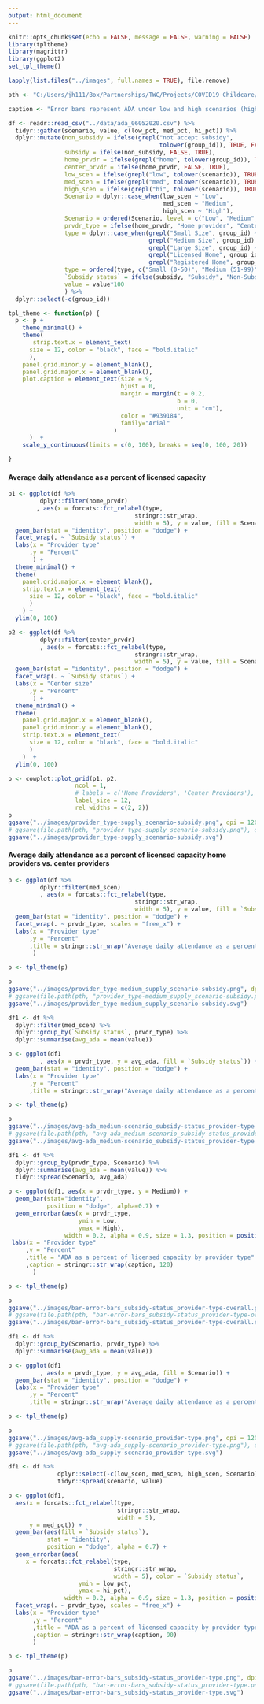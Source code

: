 ```yaml
---
output: html_document
---
```


```r
knitr::opts_chunk$set(echo = FALSE, message = FALSE, warning = FALSE)
library(tpltheme)
library(magrittr)
library(ggplot2)
set_tpl_theme()

lapply(list.files("../images", full.names = TRUE), file.remove)

pth <- "C:/Users/jh111/Box/Partnerships/TWC/Projects/COVID19 Childcare/Drafts/Data visuals/June 9"

caption <- "Error bars represent ADA under low and high scenarios (high = low + one standard deviation of ADA as a percent of licensed capacity. The medium scenario, represented by the bar, is the midpoint between the high and low scenarios.)"

```

```r
df <- readr::read_csv("../data/ada_06052020.csv") %>% 
  tidyr::gather(scenario, value, c(low_pct, med_pct, hi_pct)) %>% 
  dplyr::mutate(non_subsidy = ifelse(grepl("not accept subsidy",
                                           tolower(group_id)), TRUE, FALSE),
                subsidy = ifelse(non_subsidy, FALSE, TRUE),
                home_prvdr = ifelse(grepl("home", tolower(group_id)), TRUE, FALSE),
                center_prvdr = ifelse(home_prvdr, FALSE, TRUE),
                low_scen = ifelse(grepl("low", tolower(scenario)), TRUE, FALSE),
                med_scen = ifelse(grepl("med", tolower(scenario)), TRUE, FALSE),
                high_scen = ifelse(grepl("hi", tolower(scenario)), TRUE, FALSE),
                Scenario = dplyr::case_when(low_scen ~ "Low",
                                            med_scen ~ "Medium",
                                            high_scen ~ "High"),
                Scenario = ordered(Scenario, level = c("Low", "Medium", "High")),
                prvdr_type = ifelse(home_prvdr, "Home provider", "Center provider"),
                type = dplyr::case_when(grepl("Small Size", group_id) ~ "Small (0-50)",
                                        grepl("Medium Size", group_id) ~ "Medium (51-99)",
                                        grepl("Large Size", group_id) ~ "Large (100+)",
                                        grepl("Licensed Home", group_id) ~ "Licensed Home",
                                        grepl("Registered Home", group_id) ~ "Registered Home"),
                type = ordered(type, c("Small (0-50)", "Medium (51-99)", "Large (100+)", "Licensed Home", "Registered Home")),
                `Subsidy status` = ifelse(subsidy, "Subsidy", "Non-Subsidy"),
                value = value*100
                ) %>% 
  dplyr::select(-c(group_id))

tpl_theme <- function(p) {
  p <- p +
    theme_minimal() +
    theme(
       strip.text.x = element_text(
      size = 12, color = "black", face = "bold.italic"
      ),
    panel.grid.minor.y = element_blank(),
    panel.grid.major.x = element_blank(),
    plot.caption = element_text(size = 9,
                                hjust = 0,
                                margin = margin(t = 0.2,
                                                b = 0,
                                                unit = "cm"),
                                color = "#939184",
                                family="Arial"
                              )
      )  +
    scale_y_continuous(limits = c(0, 100), breaks = seq(0, 100, 20))

}

```

#### Average daily attendance as a percent of licensed capacity

```r

p1 <- ggplot(df %>% 
         dplyr::filter(home_prvdr) 
        , aes(x = forcats::fct_relabel(type,
                                    stringr::str_wrap,
                                    width = 5), y = value, fill = Scenario)) +
  geom_bar(stat = "identity", position = "dodge") +
  facet_wrap(. ~ `Subsidy status`) + 
  labs(x = "Provider type"
      ,y = "Percent"
       ) +
  theme_minimal() +
  theme(
    panel.grid.major.x = element_blank(),
    strip.text.x = element_text(
      size = 12, color = "black", face = "bold.italic"
      )
    ) +
  ylim(0, 100)

p2 <- ggplot(df %>% 
         dplyr::filter(center_prvdr) 
         , aes(x = forcats::fct_relabel(type,
                                    stringr::str_wrap,
                                    width = 5), y = value, fill = Scenario)) +
  geom_bar(stat = "identity", position = "dodge") +
  facet_wrap(. ~ `Subsidy status`) + 
  labs(x = "Center size"
      ,y = "Percent"
       ) +
  theme_minimal() +
  theme(
    panel.grid.major.x = element_blank(),
    panel.grid.minor.y = element_blank(),
    strip.text.x = element_text(
      size = 12, color = "black", face = "bold.italic"
      )
    )  +
  ylim(0, 100)

p <- cowplot::plot_grid(p1, p2,
                   ncol = 1,
                   # labels = c('Home Providers', 'Center Providers'),
                   label_size = 12,
                   rel_widths = c(2, 2))
p
ggsave("../images/provider_type-supply_scenario-subsidy.png", dpi = 1200)
# ggsave(file.path(pth, "provider_type-supply_scenario-subsidy.png"), dpi = 1200)
ggsave("../images/provider_type-supply_scenario-subsidy.svg")

```

#### Average daily attendance as a percent of licensed capacity home providers vs. center providers

```r
p <- ggplot(df %>% 
         dplyr::filter(med_scen)
         , aes(x = forcats::fct_relabel(type,
                                    stringr::str_wrap,
                                    width = 5), y = value, fill = `Subsidy status`)) +
  geom_bar(stat = "identity", position = "dodge") +
  facet_wrap(. ~ prvdr_type, scales = "free_x") + 
  labs(x = "Provider type"
      ,y = "Percent"
      ,title = stringr::str_wrap("Average daily attendance as a percent of licensed capacity by provider type and subsidy status for the medium supply scenario", 70)
       )

p <- tpl_theme(p)

p
ggsave("../images/provider_type-medium_supply_scenario-subsidy.png", dpi = 1200)
# ggsave(file.path(pth, "provider_type-medium_supply_scenario-subsidy.png"), dpi = 1200)
ggsave("../images/provider_type-medium_supply_scenario-subsidy.svg")

```


```r
df1 <- df %>% 
  dplyr::filter(med_scen) %>% 
  dplyr::group_by(`Subsidy status`, prvdr_type) %>% 
  dplyr::summarise(avg_ada = mean(value))

p <- ggplot(df1
         , aes(x = prvdr_type, y = avg_ada, fill = `Subsidy status`)) +
  geom_bar(stat = "identity", position = "dodge") +
  labs(x = "Provider type"
      ,y = "Percent"
      ,title = stringr::str_wrap("Average daily attendance as a percent of licensed capacity by provider type and subsidy status under medium supply scenario", 70))

p <- tpl_theme(p)

p
ggsave("../images/avg-ada_medium-scenario_subsidy-status_provider-type.png", dpi = 1200)
# ggsave(file.path(pth, "avg-ada_medium-scenario_subsidy-status_provider-type.png"), dpi = 1200)
ggsave("../images/avg-ada_medium-scenario_subsidy-status_provider-type.svg")

```

```r
df1 <- df %>% 
  dplyr::group_by(prvdr_type, Scenario) %>% 
  dplyr::summarise(avg_ada = mean(value)) %>% 
  tidyr::spread(Scenario, avg_ada)

p <- ggplot(df1, aes(x = prvdr_type, y = Medium)) +
  geom_bar(stat="identity",
           position = "dodge", alpha=0.7) +
  geom_errorbar(aes(x = prvdr_type,
                    ymin = Low,
                    ymax = High),
                width = 0.2, alpha = 0.9, size = 1.3, position = position_dodge(0.9)) +
 labs(x = "Provider type"
     ,y = "Percent"
     ,title = "ADA as a percent of licensed capacity by provider type"
     ,caption = stringr::str_wrap(caption, 120)
       )

p <- tpl_theme(p)

p
ggsave("../images/bar-error-bars_subsidy-status_provider-type-overall.png", dpi = 1200)
# ggsave(file.path(pth, "bar-error-bars_subsidy-status_provider-type-overall.png"), dpi = 1200)
ggsave("../images/bar-error-bars_subsidy-status_provider-type-overall.svg")
```

```r
df1 <- df %>% 
  dplyr::group_by(Scenario, prvdr_type) %>% 
  dplyr::summarise(avg_ada = mean(value))

p <- ggplot(df1
         , aes(x = prvdr_type, y = avg_ada, fill = Scenario)) +
  geom_bar(stat = "identity", position = "dodge") +
  labs(x = "Provider type"
      ,y = "Percent"
      ,title = stringr::str_wrap("Average daily attendance as a percent of licensed capacity by provider type and supply scenario", 70))

p <- tpl_theme(p)

p
ggsave("../images/avg-ada_supply-scenario_provider-type.png", dpi = 1200)
# ggsave(file.path(pth, "avg-ada_supply-scenario_provider-type.png"), dpi = 1200)
ggsave("../images/avg-ada_supply-scenario_provider-type.svg")

```

```r

df1 <- df %>% 
              dplyr::select(-c(low_scen, med_scen, high_scen, Scenario)) %>%
              tidyr::spread(scenario, value)

p <- ggplot(df1,
  aes(x = forcats::fct_relabel(type,
                               stringr::str_wrap,
                               width = 5),
      y = med_pct)) +
  geom_bar(aes(fill = `Subsidy status`),
           stat = "identity",
           position = "dodge", alpha = 0.7) +
  geom_errorbar(aes(
     x = forcats::fct_relabel(type,
                              stringr::str_wrap,
                              width = 5), color = `Subsidy status`,
                    ymin = low_pct,
                    ymax = hi_pct),
                width = 0.2, alpha = 0.9, size = 1.3, position = position_dodge(0.9)) +
  facet_wrap(. ~ prvdr_type, scales = "free_x") + 
  labs(x = "Provider type"
       ,y = "Percent"
       ,title = "ADA as a percent of licensed capacity by provider type and subsidy status"
       ,caption = stringr::str_wrap(caption, 90)
       )

p <- tpl_theme(p)

p
ggsave("../images/bar-error-bars_subsidy-status_provider-type.png", dpi = 1200)
# ggsave(file.path(pth, "bar-error-bars_subsidy-status_provider-type.png"), dpi = 1200)
ggsave("../images/bar-error-bars_subsidy-status_provider-type.svg")

```